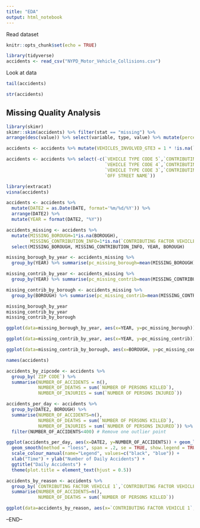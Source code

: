 ```yaml
---
title: "EDA"
output: html_notebook
---
```


Read dataset


```r
knitr::opts_chunk$set(echo = TRUE)
```

```r
library(tidyverse)
accidents <- read_csv("NYPD_Motor_Vehicle_Collisions.csv")
```

Look at data

```r
tail(accidents)

```

```r
str(accidents)
```
## Missing Quality Analysis


```r
library(skimr)
skimr::skim(accidents) %>% filter(stat == "missing") %>%
arrange(desc(value)) %>% select(variable, type, value) %>% mutate(percent = value/nrow(accidents))

```
```r
accidents <- accidents %>% mutate(VEHICLES_INVOLVED_GTE3 = 1 * !is.na(`CONTRIBUTING FACTOR VEHICLE 3`))
```


```r
accidents <- accidents %>% select(-c(`VEHICLE TYPE CODE 5`,`CONTRIBUTING FACTOR VEHICLE 5`,
                                     `VEHICLE TYPE CODE 4`,`CONTRIBUTING FACTOR VEHICLE 4`,
                                     `VEHICLE TYPE CODE 3`,`CONTRIBUTING FACTOR VEHICLE 3`,
                                     `OFF STREET NAME`))

```


```r
library(extracat)
visna(accidents)

```
```r
accidents <- accidents %>% 
  mutate(DATE2 = as.Date(DATE, format='%m/%d/%Y')) %>% 
  arrange(DATE2) %>% 
  mutate(YEAR = format(DATE2, "%Y"))
```

```r
accidents_missing <- accidents %>% 
  mutate(MISSING_BOROUGH=1*is.na(BOROUGH), 
         MISSING_CONTRIBUTION_INFO=1*is.na(`CONTRIBUTING FACTOR VEHICLE 1`)) %>%
  select(MISSING_BOROUGH, MISSING_CONTRIBUTION_INFO, YEAR, BOROUGH)

missing_borough_by_year <- accidents_missing %>%
  group_by(YEAR) %>% summarise(pc_missing_borough=mean(MISSING_BOROUGH))

missing_contrib_by_year <- accidents_missing %>%
  group_by(YEAR) %>% summarise(pc_missing_contrib=mean(MISSING_CONTRIBUTION_INFO))

missing_contrib_by_borough <- accidents_missing %>%
  group_by(BOROUGH) %>% summarise(pc_missing_contrib=mean(MISSING_CONTRIBUTION_INFO))

missing_borough_by_year
missing_contrib_by_year
missing_contrib_by_borough
```

```r
ggplot(data=missing_borough_by_year, aes(x=YEAR, y=pc_missing_borough)) + geom_col()
```

```r
ggplot(data=missing_contrib_by_year, aes(x=YEAR, y=pc_missing_contrib)) + geom_col()
```

```r
ggplot(data=missing_contrib_by_borough, aes(x=BOROUGH, y=pc_missing_contrib)) + geom_col()
```

```r

names(accidents)
```

```r
accidents_by_zipcode <- accidents %>% 
  group_by(`ZIP CODE`) %>% 
  summarise(NUMBER_OF_ACCIDENTS = n(), 
            NUMBER_OF_DEATHS = sum(`NUMBER OF PERSONS KILLED`), 
            NUMBER_OF_INJURIES = sum(`NUMBER OF PERSONS INJURED`))

```


```r


accidents_per_day <- accidents %>%
  group_by(DATE2, BOROUGH) %>%
  summarise(NUMBER_OF_ACCIDENTS=n(), 
            NUMBER_OF_DEATHS = sum(`NUMBER OF PERSONS KILLED`), 
            NUMBER_OF_INJURIES = sum(`NUMBER OF PERSONS INJURED`)) %>%
  filter(NUMBER_OF_ACCIDENTS<400) # Remove one outlier point 
```

```r
ggplot(accidents_per_day, aes(x=DATE2, y=NUMBER_OF_ACCIDENTS)) + geom_line(aes(colour="Accidents")) +
  geom_smooth(method = "loess", span = .2, se = TRUE, show.legend = TRUE, aes(colour="Trend")) +
  scale_colour_manual(name="Legend", values=c("black", "blue")) +
  xlab("Time") + ylab("Number of Daily Accidents") +
  ggtitle("Daily Accidents") +
  theme(plot.title = element_text(hjust = 0.5))
```

```r
accidents_by_reason <- accidents %>%
  group_by(`CONTRIBUTING FACTOR VEHICLE 1`,`CONTRIBUTING FACTOR VEHICLE 2`) %>%
  summarise(NUMBER_OF_ACCIDENTS=n(), 
            NUMBER_OF_DEATHS = sum(`NUMBER OF PERSONS KILLED`))

ggplot(data=accidents_by_reason, aes(x=`CONTRIBUTING FACTOR VEHICLE 1`, y=NUMBER_OF_ACCIDENTS)) + geom_col() + coord_flip()
```



--END--